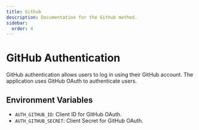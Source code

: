 ```yaml
---
title: Github
description: Documentation for the Github method.
sidebar:
  order: 4
---
```


# GitHub Authentication

GitHub authentication allows users to log in using their GitHub account. The application uses GitHub OAuth to authenticate users.

## Environment Variables

- `AUTH_GITHUB_ID`: Client ID for GitHub OAuth.
- `AUTH_GITHUB_SECRET`: Client Secret for GitHub OAuth.